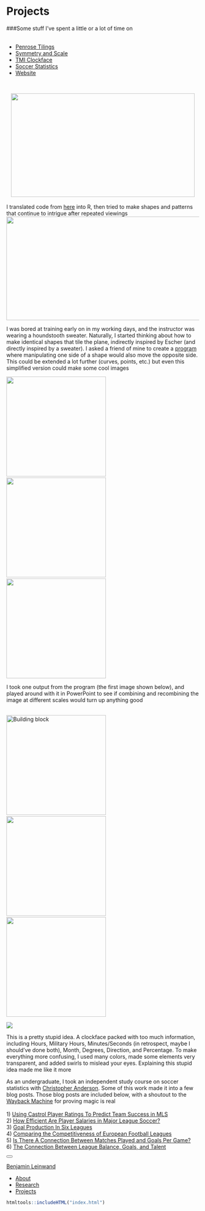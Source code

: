 

<div class="bl-container-inner1 clearfix">
<div class="column-left">
<H1>Projects</H1>

###Some stuff I've spent a little or a lot of time on  <br /> <br />
</div>

<ul class="nav nav-tabs">
  <li class="active"><a href="#PenroseTilings" data-toggle="tab">Penrose Tilings</a></li>
  <li><a href="#SymmetryandScale" data-toggle="tab">Symmetry and Scale</a></li>
  <li><a href="#TMIClockface" data-toggle="tab">TMI Clockface</a></li>
  <li><a href="#SoccerStatistics" data-toggle="tab">Soccer Statistics</a></li>
  <li><a href="#Website" data-toggle="tab">Website</a></li>
</ul>
<br>

<div id="myTabContent" class="tab-content">
<div class="tab-pane fade in active" id="PenroseTilings">
<div class="column-left">
<center>
![](penrose_in_out.gif){#id .class width=480 height=270px}    
</center>
<br/> 
I translated code from [here](http://preshing.com/20110831/penrose-tiling-explained) into R, then tried to make shapes and patterns that continue to intrigue after repeated viewings
<br/> 
<center> ![](triangle bw angle.PNG){#id .class width=560 height=270px}  </center>
</div>  
</div>  



<div class="tab-pane fade" id="SymmetryandScale">
<div class="column-left">
I was bored at training early on in my working days, and the instructor was wearing a houndstooth sweater. Naturally, I started thinking about how to make identical shapes that tile the plane, indirectly inspired by Escher (and directly inspired by a sweater). I asked a friend of mine to create a [program](http://dev.zachsilversmith.com/escher) where manipulating one side of a shape would also move the opposite side. This could be extended a lot further (curves, points, etc.) but even this simplified version could make some cool images  

![](Unicorn.PNG){#id .class width=260 height=260px}\  ![](snaker.PNG){#id .class width=260 height=260px}\  ![](For Kevin.PNG){#id .class width=260 height=260px}
                
I took one output from the program (the first image shown below), and played around with it in PowerPoint to see if combining and recombining the image at different scales would turn up anything good <br /> <br /> 


![Building block](building block.jpg){#id .class width=260 height=260px}\  ![](diamond.jpg){#id .class width=260 height=260px}\  ![](meta exes.jpg){#id .class width=260 height=260px}
</div>
</div>
  
<div class="tab-pane fade" id="TMIClockface">
![](black and white.png)  
<div class="column-left">
This is a pretty stupid idea. A clockface packed with too much information, including Hours, Military Hours, Minutes/Seconds (in retrospect, maybe I should've done both), Month, Degrees, Direction, and Percentage. To make everything more confusing, I used many colors, made some elements very transparent, and added swirls to mislead your eyes. Explaining this stupid idea made me like it more
</div>
</div>

<div class="tab-pane fade" id="SoccerStatistics">
<div class="column-left">
As an undergraduate, I took an independent study course on soccer statistics with [Christopher Anderson](https://twitter.com/soccerquant). Some of this work made it into a few blog posts. Those blog posts are included below, with a shoutout to the [Wayback Machine](https://archive.org/web) for proving magic is real <br /> <br /> 
1) [Using Castrol Player Ratings To Predict Team Success in MLS](https://web.archive.org/web/20120325162151/http://www.soccerbythenumbers.com:80/2012/02/measurement-matters-validating-mls.html)  
2) [How Efficient Are Player Salaries in Major League Soccer?](https://web.archive.org/web/20120318011645/http://www.soccerbythenumbers.com:80/2012/02/how-efficient-are-player-salaries-in.html)  
3) [Goal Production In Six Leagues](https://web.archive.org/web/20110615103349/http://www.soccerbythenumbers.com:80/2011/06/goal-production-in-six-leagues-or-are.html)    
4) [Comparing the Competitiveness of European Football Leagues](https://web.archive.org/web/20110619040418/http://www.soccerbythenumbers.com:80/2011/06/comparing-competitiveness-of-european.html)  
5) [Is There A Connection Between Matches Played and Goals Per Game?](https://web.archive.org/web/20110722121951/http://www.soccerbythenumbers.com:80/2011/07/too-much-football-is-there-connection.html)  
6) [The Connection Between League Balance, Goals, and Talent](https://web.archive.org/web/20110917233701/http://www.soccerbythenumbers.com:80/2011/08/connection-between-league-balance-goals.html)
</div>
</div>

<div class="tab-pane fade" id="Website">

<div class="navbar navbar-default " role="navigation">
<div class="container">
<div class="navbar-header">
<button type="button" class="navbar-toggle collapsed" data-toggle="collapse" data-target="#navbar">
<span class="icon-bar"></span>
<span class="icon-bar"></span>
<span class="icon-bar"></span>
</button>
<a class="navbar-brand" href="index.html">Benjamin Leinwand</a>
</div>
<div id="navbar" class="navbar-collapse collapse">
<ul class="nav navbar-nav">
<li>
<a href="index.html">About</a>
</li>
<li>
<a href="research.html">Research</a>
</li>
<li>
<a href="projects.html">Projects</a>
</li>
</ul>
<ul class="nav navbar-nav navbar-right">
        
</ul>
</div><!--/.nav-collapse -->
</div><!--/.container -->
</div><!--/navbar -->



```r
htmltools::includeHTML("index.html")
```
</div>

</div>



</div>
</div>

  
